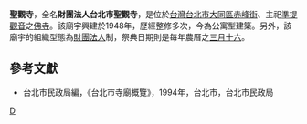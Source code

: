 '''聖觀寺'''，全名'''財團法人台北市聖觀寺'''，是位於[[台灣|台灣]][[台北市|台北市]][[大同區_(臺北市)|大同區]][[赤峰街|赤峰街]]、主祀[[準提觀音|準提觀音]]之[[佛寺|佛寺]]。該廟宇興建於1948年，歷經整修多次，今為公寓型建築。另外，該廟宇的組織型態為[[財團法人|財團法人]]制，祭典日期則是每年農曆之[[三月十六|三月十六]]。

==參考文獻==
*台北市民政局編，《台北市寺廟概覽》，1994年，台北市，台北市民政局

[[Category:台北市觀音寺|D]]